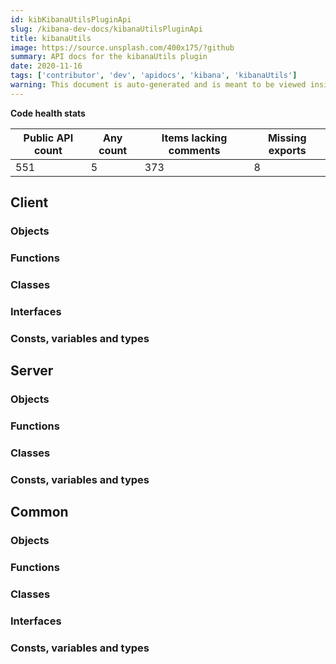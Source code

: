 ```yaml
---
id: kibKibanaUtilsPluginApi
slug: /kibana-dev-docs/kibanaUtilsPluginApi
title: kibanaUtils
image: https://source.unsplash.com/400x175/?github
summary: API docs for the kibanaUtils plugin
date: 2020-11-16
tags: ['contributor', 'dev', 'apidocs', 'kibana', 'kibanaUtils']
warning: This document is auto-generated and is meant to be viewed inside our experimental, new docs system. Reach out in #docs-engineering for more info.
---
```







**Code health stats**

| Public API count  | Any count | Items lacking comments | Missing exports | 
|-------------------|-----------|------------------------|-----------------|
| 551 | 5 | 373 | 8 |

## Client

### Objects
<DocDefinitionList data={kibanaUtilsObj.client.objects}/>

### Functions
<DocDefinitionList data={kibanaUtilsObj.client.functions}/>

### Classes
<DocDefinitionList data={kibanaUtilsObj.client.classes}/>

### Interfaces
<DocDefinitionList data={kibanaUtilsObj.client.interfaces}/>

### Consts, variables and types
<DocDefinitionList data={kibanaUtilsObj.client.misc}/>

## Server

### Objects
<DocDefinitionList data={kibanaUtilsObj.server.objects}/>

### Functions
<DocDefinitionList data={kibanaUtilsObj.server.functions}/>

### Classes
<DocDefinitionList data={kibanaUtilsObj.server.classes}/>

### Consts, variables and types
<DocDefinitionList data={kibanaUtilsObj.server.misc}/>

## Common

### Objects
<DocDefinitionList data={kibanaUtilsObj.common.objects}/>

### Functions
<DocDefinitionList data={kibanaUtilsObj.common.functions}/>

### Classes
<DocDefinitionList data={kibanaUtilsObj.common.classes}/>

### Interfaces
<DocDefinitionList data={kibanaUtilsObj.common.interfaces}/>

### Consts, variables and types
<DocDefinitionList data={kibanaUtilsObj.common.misc}/>

